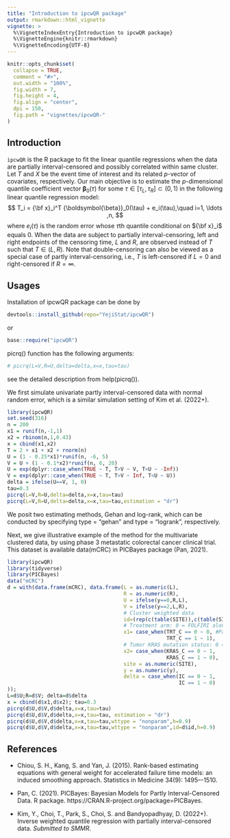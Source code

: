 ```yaml
---
title: "Introduction to ipcwQR package"
output: rmarkdown::html_vignette
vignette: >
  %\VignetteIndexEntry{Introduction to ipcwQR package}
  %\VignetteEngine{knitr::rmarkdown}
  %\VignetteEncoding{UTF-8}
---
```

  
```r
knitr::opts_chunk$set(
  collapse = TRUE,
  comment = "#>",
  out.width = "100%",
  fig.width = 7,
  fig.height = 4,
  fig.align = "center",
  dpi = 150,
  fig.path = "vignettes/ipcwQR-"
)
```

## Introduction

`ipcwQR` is the R package to fit the linear quantile regressions when the data are partially interval-censored and possibly correlated within same cluster.
Let $T$ and $X$ be the event time of interest and its related $p$-vector of covariates, respectively.
Our main objective is to estimate 
the $p$-dimensional quantile coefficient vector ${\boldsymbol{\beta}}_0(\tau)$
for some $\tau \in[\tau_L,\tau_R]\subset (0, 1)$ 
in the following linear quantile regression model:
$$
T_i = {\bf x}_i^T {\boldsymbol{\beta}}_0(\tau) + e_i(\tau),\quad i=1, \ldots ,n, 
$$
where $e_i(\tau)$ is the random error 
whose $\tau$th quantile conditional on ${\bf x}_i$ equals 0. 
When the data are subject to partially interval-censoring, 
left and right endpoints of the censoring time, $L$ and $R$,
are observed instead of $T$ such that $T\in(L,R)$.
Note that double-censoring  can also  be viewed as 
a special case of partly interval-censoring, 
i.e., $T$ is left-censored if $L=0$ and right-censored if $R=\infty$. 



## Usages

Installation of ipcwQR package can be done by

```r
devtools::install_github(repo="YejiStat/ipcwQR")
```

or
```r
base::require("ipcwQR")
```


picrq() function has the following arguments:
```r
# picrq(L=V,R=U,delta=delta,x=x,tau=tau)
```

see the detailed description from help(picrq()).

We first simulate univariate partly interval-censored data with normal random error, which is a similar simulation setting of Kim et al. (2022+).

```r
library(ipcwQR)
set.seed(316)
n = 200
x1 = runif(n,-1,1)
x2 = rbinom(n,1,0.43)
x = cbind(x1,x2)
T = 2 + x1 + x2 + rnorm(n)
U = (1 - 0.25*x1)*runif(n, -6, 5)
V = U + (1 - 0.1*x2)*runif(n, 6, 20)
U = exp(dplyr::case_when(TRUE ~ T, T>V ~ V, T<U ~ -Inf))
V = exp(dplyr::case_when(TRUE ~ T, T>V ~ Inf, T<U ~ U))
delta = ifelse(U==V, 1, 0)
tau=0.3
picrq(L=V,R=U,delta=delta,x=x,tau=tau)
picrq(L=V,R=U,delta=delta,x=x,tau=tau,estimation = "dr")
```

We posit two estimating methods, Gehan and log-rank, which can be conducted by specifying type = "gehan" and type = "logrank", respectively.

Next, we give illustrative example of the method for the multivariate clustered data, by using phase 3 metastatic colorectal cancer clinical trial. This dataset is available data(mCRC) in PICBayes package (Pan, 2021).

```r
library(ipcwQR)
library(tidyverse)
library(PICBayes)
data("mCRC")
d = with(data.frame(mCRC), data.frame(L = as.numeric(L),
                                      R = as.numeric(R),
                                      U = ifelse(y==0,R,L),
                                      V = ifelse(y==2,L,R),
                                      # Cluster weighted data
                                      id=(rep(c(table(SITE)),c(table(SITE)))),
                                      # Treatment arm: 0 = FOLFIRI alone, 1 = Panitumumab + FOLFIRI.
                                      x1= case_when(TRT_C == 0 ~ 0, #Pan et al data
                                                    TRT_C == 1 ~ 1),
                                      # Tumor KRAS mutation status: 0 = wild-type, 1 = mutant.
                                      x2= case_when(KRAS_C == 0 ~ 1,
                                                    KRAS_C == 1 ~ 0),
                                      site = as.numeric(SITE),
                                      y = as.numeric(y),
                                      delta = case_when(IC == 0 ~ 1,
                                                        IC == 1 ~ 0)
));
L=d$U;R=d$V; delta=d$delta
x = cbind(d$x1,d$x2); tau=0.3
picrq(d$U,d$V,d$delta,x=x,tau=tau)
picrq(d$U,d$V,d$delta,x=x,tau=tau, estimation = "dr")
picrq(d$U,d$V,d$delta,x=x,tau=tau,wttype = "nonparam",h=0.9)
picrq(d$U,d$V,d$delta,x=x,tau=tau,wttype = "nonparam",id=d$id,h=0.9)
```


## References

* Chiou, S. H., Kang, S. and Yan, J. (2015). 
Rank-based estimating equations with general weight for accelerated failure time models: an induced smoothing approach.
Statistics in Medicine 34(9): 1495–-1510.

* Pan, C. (2021). 
PICBayes: Bayesian Models for Partly Interval-Censored Data. R package. 
https://CRAN.R-project.org/package=PICBayes.

* Kim, Y., Choi, T., Park, S., Choi, S. and Bandyopadhyay, D. (2022+). 
Inverse weighted quantile regression with partially interval-censored data.
*Submitted to SMMR*.